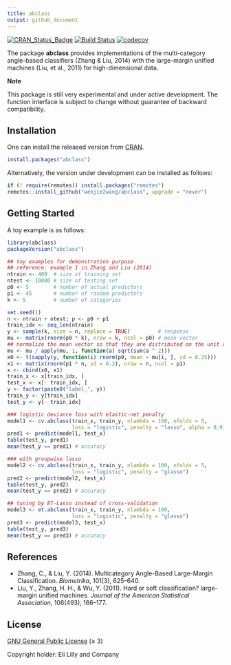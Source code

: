 ```yaml
---
title: abclass
output: github_document
---
```


[![CRAN_Status_Badge](https://www.r-pkg.org/badges/version/abclass)](https://CRAN.R-project.org/package=abclass)
[![Build Status](https://github.com/wenjie2wang/abclass/workflows/R-CMD-check/badge.svg)](https://github.com/wenjie2wang/abclass/actions)
[![codecov](https://codecov.io/gh/wenjie2wang/abclass/branch/main/graph/badge.svg)](https://app.codecov.io/gh/wenjie2wang/abclass)


The package **abclass** provides implementations of the multi-category
angle-based classifiers (Zhang & Liu, 2014) with the large-margin unified
machines (Liu, et al., 2011) for high-dimensional data.

**Note**

This package is still very experimental and under active development.
The function interface is subject to change without guarantee of backward
compatibility.


## Installation

One can install the released version from
[CRAN](https://CRAN.R-project.org/package=abclass).

``` r
install.packages("abclass")
```

Alternatively, the version under development can be installed as follows:

``` r
if (! require(remotes)) install.packages("remotes")
remotes::install_github("wenjie2wang/abclass", upgrade = "never")
```

## Getting Started

A toy example is as follows:

```r
library(abclass)
packageVersion("abclass")

## toy examples for demonstration purpose
## reference: example 1 in Zhang and Liu (2014)
ntrain <- 400  # size of training set
ntest <- 10000 # size of testing set
p0 <- 5        # number of actual predictors
p1 <- 45       # number of random predictors
k <- 5         # number of categories

set.seed(1)
n <- ntrain + ntest; p <- p0 + p1
train_idx <- seq_len(ntrain)
y <- sample(k, size = n, replace = TRUE)         # response
mu <- matrix(rnorm(p0 * k), nrow = k, ncol = p0) # mean vector
## normalize the mean vector so that they are distributed on the unit circle
mu <- mu / apply(mu, 1, function(a) sqrt(sum(a ^ 2)))
x0 <- t(sapply(y, function(i) rnorm(p0, mean = mu[i, ], sd = 0.25)))
x1 <- matrix(rnorm(p1 * n, sd = 0.3), nrow = n, ncol = p1)
x <- cbind(x0, x1)
train_x <- x[train_idx, ]
test_x <- x[- train_idx, ]
y <- factor(paste0("label_", y))
train_y <- y[train_idx]
test_y <- y[- train_idx]

### logistic deviance loss with elastic-net penalty
model1 <- cv.abclass(train_x, train_y, nlambda = 100, nfolds = 5,
                     loss = "logistic", penalty = "lasso", alpha = 0.9)
pred1 <- predict(model1, test_x)
table(test_y, pred1)
mean(test_y == pred1) # accuracy

### with groupwise lasso
model2 <- cv.abclass(train_x, train_y, nlambda = 100, nfolds = 5,
                     loss = "logistic", penalty = "glasso")
pred2 <- predict(model2, test_x)
table(test_y, pred2)
mean(test_y == pred2) # accuracy

## tuning by ET-Lasso instead of cross-validation
model3 <- et.abclass(train_x, train_y, nlambda = 100,
                     loss = "logistic", penalty = "glasso")
pred3 <- predict(model3, test_x)
table(test_y, pred3)
mean(test_y == pred3) # accuracy
```

## References

- Zhang, C., & Liu, Y. (2014). Multicategory Angle-Based Large-Margin
  Classification. *Biometrika*, 101(3), 625--640.
- Liu, Y., Zhang, H. H., & Wu, Y. (2011). Hard or soft classification?
  large-margin unified machines. *Journal of the American Statistical
  Association*, 106(493), 166--177.

## License

[GNU General Public License](https://www.gnu.org/licenses/) (≥ 3)

Copyright holder: Eli Lilly and Company
